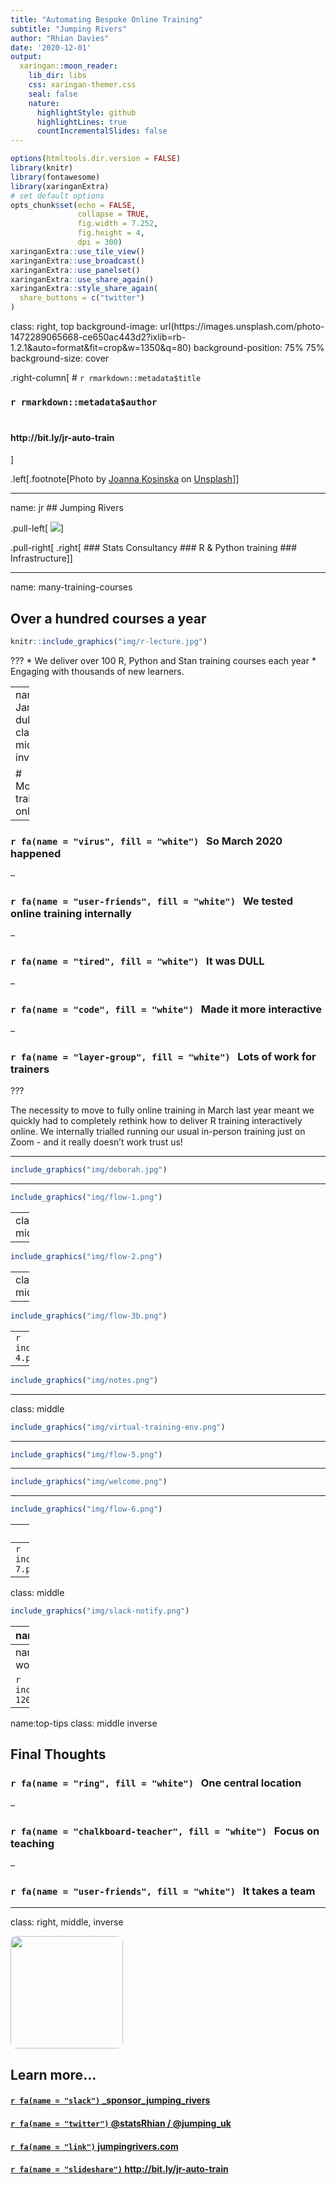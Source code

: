 ```yaml
---
title: "Automating Bespoke Online Training"
subtitle: "Jumping Rivers"  
author: "Rhian Davies"
date: '2020-12-01'
output:
  xaringan::moon_reader:
    lib_dir: libs
    css: xaringan-themer.css
    seal: false
    nature:
      highlightStyle: github
      highlightLines: true
      countIncrementalSlides: false
---
```


```r
options(htmltools.dir.version = FALSE)
library(knitr)
library(fontawesome)
library(xaringanExtra)
# set default options
opts_chunk$set(echo = FALSE,
               collapse = TRUE,
               fig.width = 7.252,
               fig.height = 4,
               dpi = 300)
xaringanExtra::use_tile_view()
xaringanExtra::use_broadcast()
xaringanExtra::use_panelset()
xaringanExtra::use_share_again()
xaringanExtra::style_share_again(
  share_buttons = c("twitter")
)
```

class: right, top
background-image: url(https://images.unsplash.com/photo-1472289065668-ce650ac443d2?ixlib=rb-1.2.1&auto=format&fit=crop&w=1350&q=80)
background-position: 75% 75%
background-size: cover

.right-column[
# `r rmarkdown::metadata$title`

### `r rmarkdown::metadata$author`</br></br>

#### http://bit.ly/jr-auto-train
]

.left[.footnote[<span>Photo by <a href="https://unsplash.com/@joannakosinska?utm_source=unsplash&amp;utm_medium=referral&amp;utm_content=creditCopyText">Joanna Kosinska</a> on <a href="https://unsplash.com/backgrounds/colors?utm_source=unsplash&amp;utm_medium=referral&amp;utm_content=creditCopyText">Unsplash</a></span>]]

---

name: jr
## Jumping Rivers

.pull-left[
<img src="img/computer-small.jpg" class = "center">
]

.pull-right[
.right[
### Stats Consultancy
### R & Python training
### Infrastructure
]
]


---

name: many-training-courses

## Over a hundred courses a year

```r
knitr::include_graphics("img/r-lecture.jpg")
```

???
* We deliver over 100 R, Python and Stan training courses each year
* Engaging with thousands of new learners.

---
name: Jamie-dull
class: middle inverse

# Moving training online

--

### `r fa(name = "virus", fill = "white")` &nbsp; So March 2020 happened

--

### `r fa(name = "user-friends", fill = "white")` &nbsp; We tested online training internally

--

### `r fa(name = "tired", fill = "white")` &nbsp;  It was DULL


--

### `r fa(name = "code", fill = "white")` &nbsp; Made it more interactive

--

### `r fa(name = "layer-group", fill = "white")` &nbsp; Lots of work for trainers


???

The necessity to move to fully online training in March last year meant we quickly had to completely rethink how to deliver R training interactively online. We internally trialled running our usual in-person training just on Zoom - and it really doesn’t work trust us!

---

```r
include_graphics("img/deborah.jpg")
```

---

```r
include_graphics("img/flow-1.png")
```

---
class: middle
```r
include_graphics("img/asana-zoom.png")
```

---

```r
include_graphics("img/flow-2.png")
```

---
class: middle
```r
jrDroplet::create_droplet_from_asana("https://app.asana.com/...")
ℹ Creating a Droplet from Asana task
...
✓ Droplet configuration finished
```

---

```r
include_graphics("img/flow-3b.png")
```

---
```r
include_graphics("img/flow-4.png")
```

---


```r
include_graphics("img/notes.png")
```

---

class: middle 
```r
include_graphics("img/virtual-training-env.png")
```

---

```r
include_graphics("img/flow-5.png")
```

---

```r
include_graphics("img/welcome.png")
```

---

```r
include_graphics("img/flow-6.png")
```


---
class: middle 
```r
include_graphics("img/gdoc-demo.png")
```
???
- Good for formative assessment
- Freedom to ask questions 
- Available after the course
- googledrive::drive_share

---
```r
include_graphics("img/flow-7.png")
```


---
class: middle 
```r
include_graphics("img/slack-notify.png")
```

---
name: jrCertificate

# jrCertificate

.panelset[
.panel[.panel-name[What]

```r
include_graphics("img/demo_jrCertificate.gif")
```

]

.panel[.panel-name[Why]

- Easy for non-tech
- Direct emails

```r
magick::image_read_pdf("demos/Rhian_Davies_Getting_to_Grips_with_the_Tidyverse_certificate.pdf",
                       pages = 1)
```

]

.panel[.panel-name[How]

- {emayili} for sending emails
- {RHandsontable} for copy-paste table
- {magick} for `image_annotate()`

]
]

---
name: worth-it
# Was it worth it?

```r
include_graphics("img/xkcd-1205.png")
```

---

name:top-tips
class: middle inverse

## Final Thoughts

### `r fa(name = "ring", fill = "white")` &nbsp;  One central location

--

### `r fa(name = "chalkboard-teacher", fill = "white")` &nbsp; Focus on teaching


--

### `r fa(name = "user-friends", fill = "white")` &nbsp; It takes a team



---

class: right, middle, inverse

<img style="border-radius: 5%;" src="img/r-book.jpg" width="180px"/>

## Learn more...

#### [`r fa(name = "slack")` _sponsor_jumping_rivers](https://app.slack.com/client/T0270SMAND9/C026XL96ACV/thread/C027G7K56M7-1625579750.318200)  
#### [`r fa(name = "twitter")` @statsRhian / @jumping_uk](http://twitter.com/statsRhian)  
#### [`r fa(name = "link")` jumpingrivers.com](https://www.jumpingrivers.com/)  
#### [`r fa(name = "slideshare")` http://bit.ly/jr-auto-train](http://bit.ly/jr-auto-train)  

